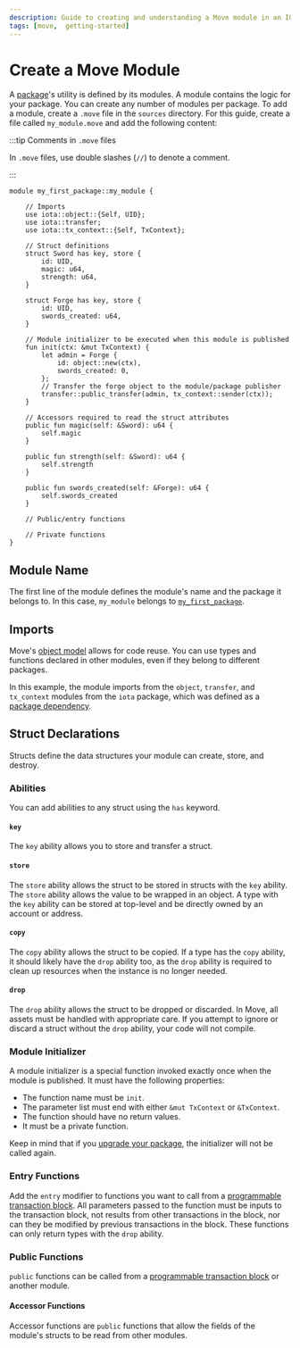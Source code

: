```yaml
---
description: Guide to creating and understanding a Move module in an IOTA package.
tags: [move,  getting-started]
---
```


# Create a Move Module

A [package](create-a-package.mdx)'s utility is defined by its modules. A module contains the logic for your package. You can create any number of modules per package. To add a module, create a `.move` file in the `sources` directory. For this guide, create a file called `my_module.move` and add the following content:

:::tip Comments in `.move` files

In `.move` files, use double slashes (`//`) to denote a comment.

:::


```move
module my_first_package::my_module {

    // Imports
    use iota::object::{Self, UID};
    use iota::transfer;
    use iota::tx_context::{Self, TxContext};

    // Struct definitions
    struct Sword has key, store {
        id: UID,
        magic: u64,
        strength: u64,
    }

    struct Forge has key, store {
        id: UID,
        swords_created: u64,
    }

    // Module initializer to be executed when this module is published
    fun init(ctx: &mut TxContext) {
        let admin = Forge {
            id: object::new(ctx),
            swords_created: 0,
        };
        // Transfer the forge object to the module/package publisher
        transfer::public_transfer(admin, tx_context::sender(ctx));
    }

    // Accessors required to read the struct attributes
    public fun magic(self: &Sword): u64 {
        self.magic
    }

    public fun strength(self: &Sword): u64 {
        self.strength
    }

    public fun swords_created(self: &Forge): u64 {
        self.swords_created
    }

    // Public/entry functions

    // Private functions
}
```
## Module Name

The first line of the module defines the module's name and the package it belongs to. In this case, `my_module` belongs to [`my_first_package`](create-a-package.mdx).

## Imports

Move's [object model](../iota-101/objects/object-model.mdx) allows for code reuse. You can use types and functions declared in other modules, even if they belong to different packages.

In this example, the module imports from the `object`, `transfer`, and `tx_context` modules from the `iota` package, which was defined as a [package dependency](create-a-package.mdx#dependencies).

## Struct Declarations

Structs define the data structures your module can create, store, and destroy.

### Abilities

You can add abilities to any struct using the `has` keyword.

#### `key`

The `key` ability allows you to store and transfer a struct.

#### `store`

The `store` ability allows the struct to be stored in structs with the `key` ability. The `store` ability allows the value to be wrapped in an object. A type with the `key` ability can be stored at top-level and be directly owned by an account or address.

#### `copy`

The `copy` ability allows the struct to be copied. If a type has the `copy` ability, it should likely have the `drop` ability too, as the `drop` ability is required to clean up resources when the instance is no longer needed.

#### `drop`

The `drop` ability allows the struct to be dropped or discarded. In Move, all assets must be handled with appropriate care. If you attempt to ignore or discard a struct without the `drop` ability, your code will not compile.

### Module Initializer

A module initializer is a special function invoked exactly once when the module is published. It must have the following properties:

- The function name must be `init`.
- The parameter list must end with either `&mut TxContext` or `&TxContext`.
- The function should have no return values.
- It must be a private function.

Keep in mind that if you [upgrade your package](../iota-101/iota-move-concepts/packages/upgrade.mdx), the initializer will not be called again.

### Entry Functions

Add the `entry` modifier to functions you want to call from a [programmable transaction block](../iota-101/transactions/ptb/prog-txn-blocks.mdx). All parameters passed to the function must be inputs to the transaction block, not results from other transactions in the block, nor can they be modified by previous transactions in the block. These functions can only return types with the `drop` ability.

### Public Functions

`public` functions can be called from a [programmable transaction block](../iota-101/transactions/ptb/prog-txn-blocks.mdx) or another module.

#### Accessor Functions

Accessor functions are `public` functions that allow the fields of the module's structs to be read from other modules.

